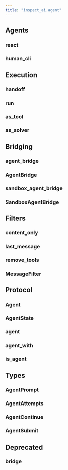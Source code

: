 ```yaml
---
title: "inspect_ai.agent"
---
```


## Agents

### react
### human_cli

## Execution

### handoff
### run
### as_tool
### as_solver

## Bridging

### agent_bridge
### AgentBridge
### sandbox_agent_bridge
### SandboxAgentBridge

## Filters

### content_only
### last_message
### remove_tools
### MessageFilter

## Protocol

### Agent
### AgentState
### agent
### agent_with
### is_agent

## Types

### AgentPrompt
### AgentAttempts
### AgentContinue
### AgentSubmit

## Deprecated

### bridge